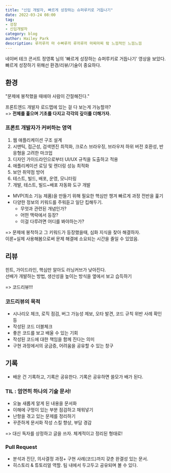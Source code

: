 ```yaml
---
title: "신입 개발자, 빠르게 성장하는 슈퍼루키로 거듭나기"
date: 2022-03-24 08:00
tag:
- 성장
- 신입개발자
category: blog
author: Hailey Park
description: 루끼루끼 마 수뻐루끼 루끼루끼 마찌마찌 랔 느낌적인 느낌느낌
---
```


네이버 테크 콘서트 정영록 님의 '빠르게 성장하는 슈퍼루키로 거듭나기' 영상을 보았다.  
빠르게 성장하기 위해선 환경/리뷰/기술이 중요하다.

## 환경

"문제에 봉착했을 때에야 사람이 간절해진다."

프론트엔드 개발자 로드맵에 있는 걸 다 보는게 가능할까?  
=> **전체를 훑으며 기초를 다지고 각각의 깊이를 더해가자.**

### 프론트 개발자가 커버하는 영역

1. 웹 애플리케이션 구조 설계
2. 시맨틱, 접근성, 검색엔진 최적화, 크로스 브라우징, 브라우저 하위 버전 호환성, 반응형을 고려한 마크업
3. 디자인 가이드라인으로부터 UI/UX 규칙을 도출하고 적용
4. 애플리케이션 로딩 및 렌더링 성능 최적화
5. 보안 취약점 방어
6. 테스트, 빌드, 배포, 운영, 모니터링
7. 개발, 테스트, 빌드~배포 자동화 도구 개발

- MVP(최소 기능 제품)을 만들기 위해 필요한 핵심만 챙겨 빠르게 과정 전반을 훑기
- 다양한 정보의 키워드를 주워듣고 일단 킵해두기. 
  - 무엇과 관련된 개념인가?
  - 어떤 맥락에서 등장?
  - 이걸 다루려면 어디를 봐야하는가?

=> 문제에 봉착하고 그 키워드가 등장했을때, 심화 지식을 찾아 해결하자.  
이론+실제 사용해봄으로써 문제 해결에 소요되는 시간을 줄일 수 있었음.

## 리뷰

힌트, 가이드라인, 핵심만 알아도 러닝커브가 낮아진다.  
선배가 개발하는 방법, 생산성을 높이는 방식을 옆에서 보고 습득하기

=> 코드리뷰!!!

### 코드리뷰의 목적

- 시나리오 체크, 로직 점검, 버그 가능성 제보, 오타 발견, 코드 규칙 위반 사례 확인 등
- 작성된 코드 더블체크
- 좋은 코드를 보고 배울 수 있는 기회
- 작성된 코드에 대한 책임을 함께 진다는 의미
- 구현 과정에서의 궁금증, 어려움을 공유할 수 있는 창구

## 기록

- 배운 건 기록하고, 기록은 공유한다. 기록은 공유하면 쓸모가 배가 된다.

### TIL : 엄연히 하나의 기술 문서!

- 오늘 새롭게 알게 된 내용을 문서화
- 이해에 구멍이 있는 부분 점검하고 채워넣기
- 난항을 겪고 있는 문제를 정리하기
- 꾸준하게 문서화 작성 스킬 향상, 부담 경감

=> 대신 독자를 상정하고 글을 쓰자. 체계적이고 정리된 형태로!

### Pull Request

- 분석과 진단, 의사결정 과정+ 구현 사례(코드)까지 갖춘 완결성 있는 문서.
- 히스토리 & 튜토리얼 역할. 팀 내에서 두고두고 공유되며 볼 수 있다.
